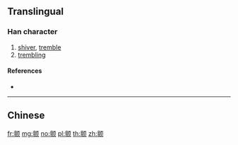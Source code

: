 {{character info/new}}
{{also|顫}}
==Translingual==

===Han character===
{{Han char|rn=181|rad=页|as=13|sn=19|four=|canj=YMMBO}}

# [[shiver]], [[tremble]]
# [[trembling]]

====References====
* {{Han ref|kx=1410.451|hdz=74394.100|uh=98A4|ud=39076}}

----

==Chinese==
{{zh-see|顫}}

[[fr:颤]]
[[mg:颤]]
[[no:颤]]
[[pl:颤]]
[[th:颤]]
[[zh:颤]]
